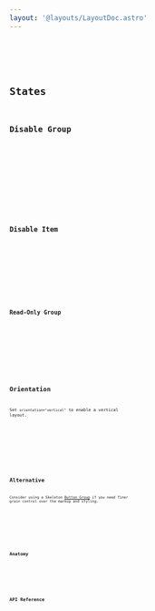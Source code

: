 ```yaml
---
layout: '@layouts/LayoutDoc.astro'
---
```




<Preview client:load>
	<Fragment slot="preview">
		<Example client:load />
	</Fragment>
	<Fragment slot="code">
		<Code code={ExampleRaw} lang="svelte" />
	</Fragment>
</Preview>

## States

### Disable Group

<Preview client:load>
	<Fragment slot="preview">
		<ExampleDisabled client:load />
	</Fragment>
	<Fragment slot="code">
		<Code code={ExampleDisabledRaw} lang="svelte" />
	</Fragment>
</Preview>

### Disable Item

<Preview client:load>
	<Fragment slot="preview">
		<ExampleDisableItem client:load />
	</Fragment>
	<Fragment slot="code">
		<Code code={ExampleDisableItemRaw} lang="svelte" />
	</Fragment>
</Preview>

### Read-Only Group

<Preview client:load>
	<Fragment slot="preview">
		<ExampleReadOnly client:load />
	</Fragment>
	<Fragment slot="code">
		<Code code={ExampleReadOnlyRaw} lang="svelte" />
	</Fragment>
</Preview>

## Orientation

Set `orientation="vertical"` to enable a vertical layout.

<Preview client:load>
	<Fragment slot="preview">
		<ExampleVertical client:load />
	</Fragment>
	<Fragment slot="code">
		<Code code={ExampleVerticalRaw} lang="svelte" />
	</Fragment>
</Preview>

## Alternative

Consider using a Skeleton [Button Group](/docs/tailwind/buttons#group) if you need finer grain control over the markup and styling.

<Preview client:load>
	<Fragment slot="preview">
		<ExampleGroup />
	</Fragment>
	<Fragment slot="code">
		<Code code={ExampleGroupRaw} lang="svelte" />
	</Fragment>
</Preview>

## Anatomy

<Anatomy label="Segment" isComponent>
	<Anatomy label="indicator" />
	<Anatomy label="Segment.item" tag="label" isComponent>
		<Anatomy label="label" tag="span" />
		<Anatomy tag="input" />
	</Anatomy>
</Anatomy>

## API Reference

<ApiTable />

